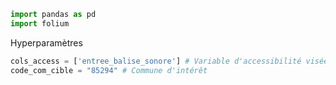 ```python
import pandas as pd
import folium
```

Hyperparamètres

```python
cols_access = ['entree_balise_sonore'] # Variable d'accessibilité visée
code_com_cible = "85294" # Commune d'intérêt
```
